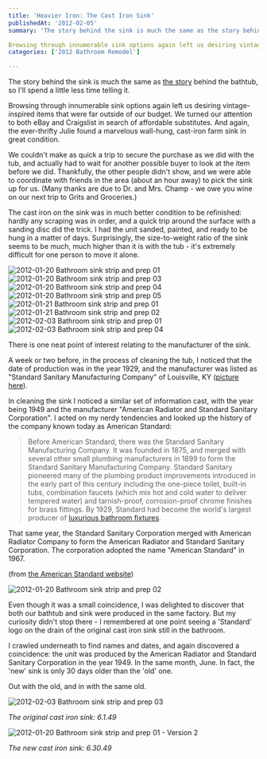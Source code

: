 ```yaml
---
title: 'Heavier Iron: The Cast Iron Sink'
publishedAt: '2012-02-05'
summary: 'The story behind the sink is much the same as the story behind the bathtub, so I'll spend a little less time telling it.

Browsing through innumerable sink options again left us desiring vintage-inspi...'
categories: ['2012 Bathroom Remodel']

---
```


The story behind the sink is much the same as [the story](/blog/heavy-iron-the-claw-foot-bathtub/) behind the bathtub, so I'll spend a little less time telling it.

Browsing through innumerable sink options again left us desiring vintage-inspired items that were far outside of our budget. We turned our attention to both eBay and Craigslist in search of affordable substitutes. And again, the ever-thrifty Julie found a marvelous wall-hung, cast-iron farm sink in great condition.

We couldn't make as quick a trip to secure the purchase as we did with the tub, and actually had to wait for another possible buyer to look at the item before we did. Thankfully, the other people didn't show, and we were able to coordinate with friends in the area (about an hour away) to pick the sink up for us. (Many thanks are due to Dr. and Mrs. Champ - we owe you wine on our next trip to Grits and Groceries.)

The cast iron on the sink was in much better condition to be refinished: hardly any scraping was in order, and a quick trip around the surface with a sanding disc did the trick. I had the unit sanded, painted, and ready to be hung in a matter of days. Surprisingly, the size-to-weight ratio of the sink seems to be much, much higher than it is with the tub - it's extremely difficult for one person to move it alone.

<Image src="/images/blog/heavier-iron-the-cast-iron-sink/12791169823_2f1c296248_z.jpg" alt="2012-01-20 Bathroom sink strip and prep 01" width={800} height={600} />

<Image src="/images/blog/heavier-iron-the-cast-iron-sink/12791174623_f5b7a4f2bf_z.jpg" alt="2012-01-20 Bathroom sink strip and prep 03" width={800} height={600} />

<Image src="/images/blog/heavier-iron-the-cast-iron-sink/12791511874_d5ba7cc381_z.jpg" alt="2012-01-20 Bathroom sink strip and prep 04" width={800} height={600} />

<Image src="/images/blog/heavier-iron-the-cast-iron-sink/12791076475_837fd1ab83_z.jpg" alt="2012-01-20 Bathroom sink strip and prep 05" width={800} height={600} />

<Image src="/images/blog/heavier-iron-the-cast-iron-sink/12791376034_f026f84e4b_z.jpg" alt="2012-01-21 Bathroom sink strip and prep 01" width={800} height={600} />

<Image src="/images/blog/heavier-iron-the-cast-iron-sink/12791377474_d0044107b0_z.jpg" alt="2012-01-21 Bathroom sink strip and prep 02" width={800} height={600} />

<Image src="/images/blog/heavier-iron-the-cast-iron-sink/12791045573_7508ef26c4_z.jpg" alt="2012-02-03 Bathroom sink strip and prep 01" width={800} height={600} />

<Image src="/images/blog/heavier-iron-the-cast-iron-sink/12790942615_cc9948733d_z.jpg" alt="2012-02-03 Bathroom sink strip and prep 04" width={800} height={600} />

There is one neat point of interest relating to the manufacturer of the sink.

A week or two before, in the process of cleaning the tub, I noticed that the date of production was in the year 1929, and the manufacturer was listed as "Standard Sanitary Manufacturing Company" of Louisville, KY ([picture here](http://www.flickr.com/photos/ericdodds/12066888655/)).

In cleaning the sink I noticed a similar set of information cast, with the year being 1949 and the manufacturer "American Radiator and Standard Sanitary Corporation". I acted on my nerdy tendencies and looked up the history of the company known today as American Standard:

> Before American Standard, there was the Standard Sanitary Manufacturing Company. It was founded in 1875, and merged with several other small plumbing manufacturers in 1899 to form the Standard Sanitary Manufacturing Company. Standard Sanitary pioneered many of the plumbing product improvements introduced in the early part of this century including the one-piece toilet, built-in tubs, combination faucets (which mix hot and cold water to deliver tempered water) and tarnish-proof, corrosion-proof chrome finishes for brass fittings. By 1929, Standard had become the world's largest producer of [luxurious bathroom fixtures](https://oakmountainglass.com/all-glass-shower-bathroom-doors-enclosures-repair-birmingham-al/).

That same year, the Standard Sanitary Corporation merged with American Radiator Company to form the American Radiator and Standard Sanitary Corporation. The corporation adopted the name "American Standard" in 1967.

(from [the American Standard website](http://www.americanstandard-us.com/companyinfo/overview.aspx))

<Image src="/images/blog/heavier-iron-the-cast-iron-sink/12791173273_2e7ff461c9_z.jpg" alt="2012-01-20 Bathroom sink strip and prep 02" width={800} height={600} />

Even though it was a small coincidence, I was delighted to discover that both our bathtub and sink were produced in the same factory. But my curiosity didn't stop there - I remembered at one point seeing a 'Standard' logo on the drain of the original cast iron sink still in the bathroom.

I crawled underneath to find names and dates, and again discovered a coincidence: the unit was produced by the American Radiator and Standard Sanitary Corporation in the year 1949. In the same month, June. In fact, the 'new' sink is only 30 days older than the 'old' one.

Out with the old, and in with the same old.

<Image src="/images/blog/heavier-iron-the-cast-iron-sink/12791078425_6537bcfa09_z.jpg" alt="2012-02-03 Bathroom sink strip and prep 03" width={800} height={600} />

*The original cast iron sink: 6.1.49*

<Image src="/images/blog/heavier-iron-the-cast-iron-sink/12791507054_eb06eaec45_z.jpg" alt="2012-01-20 Bathroom sink strip and prep 01 - Version 2" width={800} height={600} />

*The new cast iron sink: 6.30.49*
